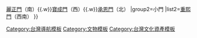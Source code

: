 {{Navbox
|name=台北府城門
|title=[[臺北城|台北府城]]門
|bodystyle = 
|group1=正門
|list1=[[臺北府城東門|景福門]]（東）{{.w}}[[臺北府城南門|麗正門]]（南）{{.w}}[[臺北府城西門|寶成門]]（西）{{.w}}[[臺北府城北門|承恩門]]（北）
|group2=小門
|list2=[[臺北府城小南門|重熙門]]（西南）
}}<noinclude>
[[Category:台灣導航模板]]
[[Category:文物模板]]
[[Category:台灣文化資產模板]]
</noinclude>